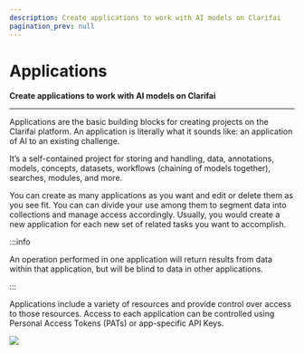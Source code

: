 ```yaml
---
description: Create applications to work with AI models on Clarifai
pagination_prev: null
---
```


# Applications

**Create applications to work with AI models on Clarifai**
<hr />

Applications are the basic building blocks for creating projects on the Clarifai platform. An application is literally what it sounds like: an application of AI to an existing challenge. 

It’s a self-contained project for storing and handling, data, annotations, models, concepts, datasets, workflows (chaining of models together), searches, modules, and more.

You can create as many applications as you want and edit or delete them as you see fit. You can can divide your use among them to segment data into collections and manage access accordingly. 
Usually, you would create a new application for each new set of related tasks you want to accomplish.

:::info

An operation performed in one application will return results from data within that application, but will be blind to data in other applications. 

:::

Applications include a variety of resources and provide control over access to those resources. Access to each application can be controlled using Personal Access Tokens (PATs) or app-specific API Keys.


![](/img/applications.jpg)


<DocCardList items={useCurrentSidebarCategory().items}/>
